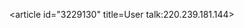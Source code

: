 <article id="3229130" title=User talk:220.239.181.144>
	<talkpage id="3229130" title="User talk:220.239.181.144">
{{OW}}
	</talkpage>
</article>
